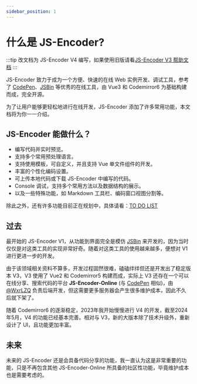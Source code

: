 ```yaml
---
sidebar_position: 1
---
```


# 什么是 JS-Encoder?

:::tip
改文档为 JS-Encoder V4 编写，如果使用旧版请看[JS-Encoder V3 帮助文档](http://docs.lliiooiill.cn/#/)
:::

JS-Encoder 致力于成为一个方便、快速的在线 Web 实例开发、调试工具，参考了 [CodePen](https://codepen.io/)、[JSBin](https://jsbin.com/) 等优秀的在线工具，由 Vue3 和 Codemirror6 为基础构建而成，完全开源。

为了让用户能够更轻松地进行在线开发，JS-Encoder 添加了许多常用功能，本文档将为你一一介绍。

## JS-Encoder 能做什么？

- 编写代码并实时预览。
- 支持多个常用预处理语言。
- 支持使用模板，可自定义，并且支持 Vue 单文件组件的开发。
- 丰富的个性化编码设置。
- 可上传本地代码或下载 JS-Encoder 中编写的代码。
- Console 调试，支持多个常用方法以及数据结构的展示。
- 以及一些特殊功能，如 Markdown 工具栏、编码窗口视图分割等。

除此之外，还有许多功能目前正在规划中，具体请看：[TO DO LIST](./to-do-list)

## 过去

最开始的 JS-Encoder V1，从功能到界面完全是模仿 [JSBin](https://jsbin.com/) 来开发的，因为当时仅仅是对这类工具的实现非常好奇。随着对这类工具的使用越来越多，便想对 V1 进行更进一步的开发。

由于该领域相关资料不算多，开发过程固然很难，磕磕绊绊但还是开发出了稳定版本 V3，V3 使用了 Vue2 和 Codemirror5 构建而成，实际上 V3 还存在一个可以在线分享、搜索代码的平台 **JS-Encoder-Online** (与 [CodePen](https://codepen.io/) 相似)，由 [@WxrLZQ](https://github.com/WxrLZQ) 负责后端开发，但这需要更多服务器会产生很多维护成本，因此不久后就下架了。

随着 Codemirror6 的逐渐稳定，2023年我开始慢慢进行 V4 的开发，截至2024年5月，V4 的功能已经基本完善。相对与 V3，新的大版本除了技术升级外，重新设计了 UI，且功能更加丰富。

## 未来

未来的 JS-Encoder 还是会具备代码分享的功能，我一直认为这是非常重要的功能，只是不再包含其他 JS-Encoder-Online 所具备的社区性功能，毕竟维护成本也是需要考虑的。